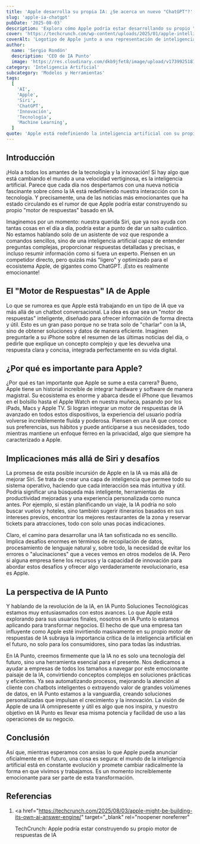 ```yaml
---
title: 'Apple desarrolla su propia IA: ¿Se acerca un nuevo "ChatGPT"?'
slug: 'apple-ia-chatgpt'
pubDate: '2025-08-03'
description: 'Explora cómo Apple podría estar desarrollando su propio "motor de respuestas" basado en IA, un competidor de ChatGPT integrado en su ecosistema, y las implicaciones para la tecnología y los negocios.'
cover: 'https://techcrunch.com/wp-content/uploads/2025/01/apple-intelligence-iphone-mac.jpg'
coverAlt: 'Logotipo de Apple junto a una representación de inteligencia artificial y chatbot'
author:
  name: 'Sergio Rondón'
  description: 'CEO de IA Punto'
  image: 'https://res.cloudinary.com/dkb9jfet8/image/upload/v1739925181/sergio_gdcaeh.png'
category: 'Inteligencia Artificial'
subcategory: 'Modelos y Herramientas'
tags:
  [
    'AI',
    'Apple',
    'Siri',
    'ChatGPT',
    'Innovación',
    'Tecnología',
    'Machine Learning',
  ]
quote: 'Apple está redefiniendo la inteligencia artificial con su propio motor de respuestas'
---
```


<h2 id="introduccion">Introducción</h2>

¡Hola a todos los amantes de la tecnología y la innovación! Si hay algo que está cambiando el mundo a una velocidad vertiginosa, es la inteligencia artificial. Parece que cada día nos despertamos con una nueva noticia fascinante sobre cómo la IA está redefiniendo nuestra interacción con la tecnología. Y precisamente, una de las noticias más emocionantes que ha estado circulando es el rumor de que Apple podría estar construyendo su propio "motor de respuestas" basado en IA.

Imaginemos por un momento: nuestra querida Siri, que ya nos ayuda con tantas cosas en el día a día, podría estar a punto de dar un salto cuántico. No estamos hablando solo de un asistente de voz que responde a comandos sencillos, sino de una inteligencia artificial capaz de entender preguntas complejas, proporcionar respuestas detalladas y precisas, e incluso resumir información como si fuera un experto. Piensen en un competidor directo, pero quizás más "ligero" y optimizado para el ecosistema Apple, de gigantes como ChatGPT. ¡Esto es realmente emocionante!

<h2 id="el-motor-de-respuestas-ia-de-apple">
  El "Motor de Respuestas" IA de Apple
</h2>

Lo que se rumorea es que Apple está trabajando en un tipo de IA que va más allá de un chatbot conversacional. La idea es que sea un "motor de respuestas" inteligente, diseñado para ofrecer información de forma directa y útil. Esto es un gran paso porque no se trata solo de "charlar" con la IA, sino de obtener soluciones y datos de manera eficiente. Imaginen preguntarle a su iPhone sobre el resumen de las últimas noticias del día, o pedirle que explique un concepto complejo y que les devuelva una respuesta clara y concisa, integrada perfectamente en su vida digital.

<h2 id="por-que-es-importante-para-apple">
  ¿Por qué es importante para Apple?
</h2>

¿Por qué es tan importante que Apple se sume a esta carrera? Bueno, Apple tiene un historial increíble de integrar hardware y software de manera magistral. Su ecosistema es enorme y abarca desde el iPhone que llevamos en el bolsillo hasta el Apple Watch en nuestra muñeca, pasando por los iPads, Macs y Apple TV. Si logran integrar un motor de respuestas de IA avanzado en todos estos dispositivos, la experiencia del usuario podría volverse increíblemente fluida y poderosa. Piensen en una IA que conoce sus preferencias, sus hábitos y puede anticiparse a sus necesidades, todo mientras mantiene un enfoque férreo en la privacidad, algo que siempre ha caracterizado a Apple.

<h2 id="implicaciones-mas-alla-de-siri-y-desafios">
  Implicaciones más allá de Siri y desafíos
</h2>

La promesa de esta posible incursión de Apple en la IA va más allá de mejorar Siri. Se trata de crear una capa de inteligencia que permee todo su sistema operativo, haciendo que cada interacción sea más intuitiva y útil. Podría significar una búsqueda más inteligente, herramientas de productividad mejoradas y una experiencia personalizada como nunca antes. Por ejemplo, si están planificando un viaje, la IA podría no solo buscar vuelos y hoteles, sino también sugerir itinerarios basados en sus intereses previos, encontrar los mejores restaurantes de la zona y reservar tickets para atracciones, todo con solo unas pocas indicaciones.

Claro, el camino para desarrollar una IA tan sofisticada no es sencillo. Implica desafíos enormes en términos de recopilación de datos, procesamiento de lenguaje natural y, sobre todo, la necesidad de evitar los errores o "alucinaciones" que a veces vemos en otros modelos de IA. Pero si alguna empresa tiene los recursos y la capacidad de innovación para abordar estos desafíos y ofrecer algo verdaderamente revolucionario, esa es Apple.

<h2 id="la-perspectiva-de-ia-punto">La perspectiva de IA Punto</h2>

Y hablando de la revolución de la IA, en IA Punto Soluciones Tecnológicas estamos muy entusiasmados con estos avances. Lo que Apple está explorando para sus usuarios finales, nosotros en IA Punto lo estamos aplicando para transformar negocios. El hecho de que una empresa tan influyente como Apple esté invirtiendo masivamente en su propio motor de respuestas de IA subraya la importancia crítica de la inteligencia artificial en el futuro, no solo para los consumidores, sino para todas las industrias.

En IA Punto, creemos firmemente que la IA no es solo una tecnología del futuro, sino una herramienta esencial para el presente. Nos dedicamos a ayudar a empresas de todos los tamaños a navegar por este emocionante paisaje de la IA, convirtiendo conceptos complejos en soluciones prácticas y eficientes. Ya sea automatizando procesos, mejorando la atención al cliente con chatbots inteligentes o extrayendo valor de grandes volúmenes de datos, en IA Punto estamos a la vanguardia, creando soluciones personalizadas que impulsan el crecimiento y la innovación. La visión de Apple de una IA omnipresente y útil es algo que nos inspira, y nuestro objetivo en IA Punto es llevar esa misma potencia y facilidad de uso a las operaciones de su negocio.

<h2 id="conclusion">Conclusión</h2>

Así que, mientras esperamos con ansias lo que Apple pueda anunciar oficialmente en el futuro, una cosa es segura: el mundo de la inteligencia artificial está en constante evolución y promete cambiar radicalmente la forma en que vivimos y trabajamos. Es un momento increíblemente emocionante para ser parte de esta transformación.

<h2 id="referencias">Referencias</h2>

1.  <a
      href="https://techcrunch.com/2025/08/03/apple-might-be-building-its-own-ai-answer-engine/"
      target="_blank"
      rel="noopener noreferrer"
    >
      TechCrunch: Apple podría estar construyendo su propio motor de respuestas
      de IA
    </a>
